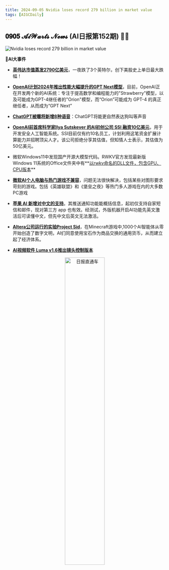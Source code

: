 ```yaml
---
title: 2024-09-05 Nvidia loses record 279 billion in market value
tags: [AIGCDaily]
---
```

## 𝟎𝟗𝟎𝟓 𝓐𝓲𝓦𝓪𝓻𝓽𝓼 𝓝𝓮𝔀𝓼 (AI日报第152期) 🧙📰 

![Nvidia loses record 279 billion in market value](https://cdn.jsdelivr.net/gh/donttal/imgbed/img/Nvidia%20Market%20Value.jpeg)

**🤯AI大事件**

- **[英伟达市值蒸发2790亿美元](https://www.hindustantimes.com/business/jensen-huangs-nvidia-loses-record-279-billion-in-market-value-heres-why-101725417424157.html/?utm_source=learnprompt.pro&utm_medium=web&utm_campaign=nvidia-loses-record-279-billion-in-market-value)**，一夜跌了3个英特尔，创下美股史上单日最大跌幅！

- **[OpenAI计划2024年推出性能大幅提升的GPT Next模型](https://x.com/AISafetyMemes/status/1830934573246521842/?utm_source=learnprompt.pro&utm_medium=web&utm_campaign=nvidia-loses-record-279-billion-in-market-value)**，目前，OpenAI正在开发两个新的AI系统：专注于提高数学和编程能力的"Strawberry"模型，以及可能成为GPT-4继任者的"Orion"模型，而“Orion”可能成为 GPT-4 的真正继任者，从而成为“GPT Next”

- **[ChatGPT被曝将新增8种语音](https://www.testingcatalog.com/chatgpt-hints-at-up-to-8-new-voices-available-for-read-aloud/?utm_source=learnprompt.pro&utm_medium=web&utm_campaign=nvidia-loses-record-279-billion-in-market-value)**：ChatGPT将能更自然表达狗叫等声音

- **[OpenAI前首席科学家llya Sutskever 的AI初创公司 SSI 融资10亿美元](https://www.reuters.com/technology/artificial-intelligence/openai-co-founder-sutskevers-new-safety-focused-ai-startup-ssi-raises-1-billion-2024-09-04/?utm_source=learnprompt.pro&utm_medium=web&utm_campaign=nvidia-loses-record-279-billion-in-market-value)**，用于开发安全人工智能系统。SSI目前仅有约10名员工，计划利用这笔资金扩展计算能力并招聘顶尖人才。该公司拒绝分享其估值，但知情人士表示，其估值为50亿美元。

- 微软Windows11中发现国产开源大模型代码。RWKV官方发现最新版Windows 11系统的Office文件夹中有**[以rwkv命名的DLL文件，包含GPU、CPU版本](https://x.com/picocreator/status/1831006494575464841/?utm_source=learnprompt.pro&utm_medium=web&utm_campaign=nvidia-loses-record-279-billion-in-market-value)**


- **[微软AI个人电脑与热门游戏不兼容](https://forums.macrumors.com/threads/microsofts-new-ai-computers-struggle-with-hundreds-of-popular-pc-games.2435023/?utm_source=learnprompt.pro&utm_medium=web&utm_campaign=nvidia-loses-record-279-billion-in-market-value)**，问题无法很快解决，包括某些对图形要求苛刻的游戏。包括《英雄联盟》和《堡垒之夜》等热门多人游戏在内的大多数PC游戏
- **[苹果 AI 新增对中文的支持](https://www.bilibili.com/video/BV1ECHHezEhL/?buvid=Y1492E1573E719E548519EB0EA9394020075&is_story_h5=false&mid=WX2szFm4K7YMxaTo8EecdQ%3D%3D&p=1&plat_id=116&share_from=ugc&share_medium=iphone_i&share_plat=ios&share_session_id=A0D21C87-A0AB-497E-BE07-18C8922925B0&share_source=COPY&share_tag=s_i&spmid=united.player-video-detail.0.0&timestamp=1725411891&unique_k=E0d1s48&up_id=2893412/?utm_source=learnprompt.pro&utm_medium=web&utm_campaign=nvidia-loses-record-279-billion-in-market-value)**。其推送通知功能能概括信息，起初仅支持自家短信和邮件，现对第三方 app 也有效。经测试，外版机器开启AI功能先英文激活后可读懂中文，但先中文后英文无法激活。
- **[Altera公司运行的实验Project Sid](https://x.com/GuangyuRobert/status/1831006762184646829/?utm_source=learnprompt.pro&utm_medium=web&utm_campaign=nvidia-loses-record-279-billion-in-market-value)**，在Minecraft游戏中,1000个AI智能体从零开始创造了数字文明，AI们同意使用宝石作为商品交换的通用货币，从而建立起了经济体系。


- **[AI视频软件 Luma v1.6推出镜头控制版本](https://x.com/LumaLabsAI/status/1831027696870269188/?utm_source=learnprompt.pro&utm_medium=web&utm_campaign=nvidia-loses-record-279-billion-in-market-value)**


<p align="center">
  <img src="https://cdn.jsdelivr.net/gh/donttal/imgbed/img/newletterss.png" alt="日报直通车" width="50%"/>
</p>